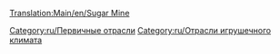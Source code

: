 [[Translation:Main/en/Sugar Mine]]{{en/-}}
{{ru/Промышленность| Изображение=SugarMine.png
| имя=Сахарная шахта
| Климат=[[Main/en/Климат/Ru#Игрушечный|Игрушечный]]
| Принимает=ничего
| Производит=[[Main/ru/Сахар|Сахар]]
| Примечания=Не представлен в других [[Main/ru/Климат|климатах]].
}}

{{ru/Navbox Промышленность}}

[[Category:ru/Первичные отрасли]]
[[Category:ru/Отрасли игрушечного климата]]